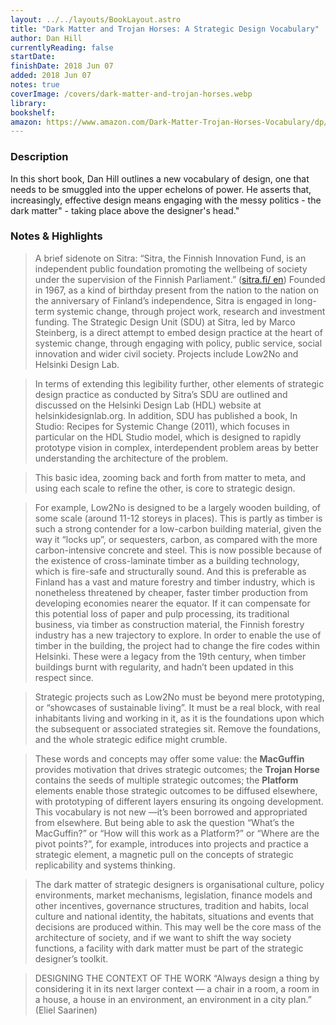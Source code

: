```yaml
---
layout: ../../layouts/BookLayout.astro
title: "Dark Matter and Trojan Horses: A Strategic Design Vocabulary"
author: Dan Hill
currentlyReading: false
startDate:
finishDate: 2018 Jun 07
added: 2018 Jun 07
notes: true
coverImage: /covers/dark-matter-and-trojan-horses.webp
library:
bookshelf:
amazon: https://www.amazon.com/Dark-Matter-Trojan-Horses-Vocabulary/dp/0992914639
---
```


<ReadingTime
  startDate  = {frontmatter.startDate}
  finishDate = {frontmatter.finishDate}
/>

### Description
In this short book, Dan Hill outlines a new vocabulary of design, one that needs to be smuggled into the upper echelons of power. He asserts that, increasingly, effective design means engaging with the messy politics - the dark matter" - taking place above the designer's head."

### Notes & Highlights
> A brief sidenote on Sitra: “Sitra, the Finnish Innovation Fund, is an independent public foundation promoting the wellbeing of society under the supervision of the Finnish Parliament.” ([sitra.fi/ en](http://www.sitra.fi/en)) Founded in 1967, as a kind of birthday present from the nation to the nation on the anniversary of Finland’s independence, Sitra is engaged in long-term systemic change, through project work, research and investment funding. The Strategic Design Unit (SDU) at Sitra, led by Marco Steinberg, is a direct attempt to embed design practice at the heart of systemic change, through engaging with policy, public service, social innovation and wider civil society. Projects include Low2No and Helsinki Design Lab.

> In terms of extending this legibility further, other elements of strategic design practice as conducted by Sitra’s SDU are outlined and discussed on the Helsinki Design Lab (HDL) website at helsinkidesignlab.org. In addition, SDU has published a book, In Studio: Recipes for Systemic Change (2011), which focuses in particular on the HDL Studio model, which is designed to rapidly prototype vision in complex, interdependent problem areas by better understanding the architecture of the problem.

> This basic idea, zooming back and forth from matter to meta, and using each scale to refine the other, is core to strategic design.

> For example, Low2No is designed to be a largely wooden building, of some scale (around 11-12 storeys in places). This is partly as timber is such a strong contender for a low-carbon building material, given the way it “locks up”, or sequesters, carbon, as compared with the more carbon-intensive concrete and steel. This is now possible because of the existence of cross-laminate timber as a building technology, which is fire-safe and structurally sound. And this is preferable as Finland has a vast and mature forestry and timber industry, which is nonetheless threatened by cheaper, faster timber production from developing economies nearer the equator. If it can compensate for this potential loss of paper and pulp processing, its traditional business, via timber as construction material, the Finnish forestry industry has a new trajectory to explore. In order to enable the use of timber in the building, the project had to change the fire codes within Helsinki. These were a legacy from the 19th century, when timber buildings burnt with regularity, and hadn’t been updated in this respect since.

> Strategic projects such as Low2No must be beyond mere prototyping, or “showcases of sustainable living”. It must be a real block, with real inhabitants living and working in it, as it is the foundations upon which the subsequent or associated strategies sit. Remove the foundations, and the whole strategic edifice might crumble.

> These words and concepts may offer some value: the **MacGuffin** provides motivation that drives strategic outcomes; the **Trojan Horse** contains the seeds of multiple strategic outcomes; the **Platform** elements enable those strategic outcomes to be diffused elsewhere, with prototyping of different layers ensuring its ongoing development. This vocabulary is not new —it’s been borrowed and appropriated from elsewhere. But being able to ask the question “What’s the MacGuffin?” or “How will this work as a Platform?” or “Where are the pivot points?”, for example, introduces into projects and practice a strategic element, a magnetic pull on the concepts of strategic replicability and systems thinking.

> The dark matter of strategic designers is organisational culture, policy environments, market mechanisms, legislation, finance models and other incentives, governance structures, tradition and habits, local culture and national identity, the habitats, situations and events that decisions are produced within. This may well be the core mass of the architecture of society, and if we want to shift the way society functions, a facility with dark matter must be part of the strategic designer’s toolkit.

> DESIGNING THE CONTEXT OF THE WORK “Always design a thing by considering it in its next larger context — a chair in a room, a room in a house, a house in an environment, an environment in a city plan.” (Eliel Saarinen)


<BuyBook
  library   = {frontmatter.library}
  bookshelf = {frontmatter.bookshelf}
  amazon    = {frontmatter.amazon}
/>
